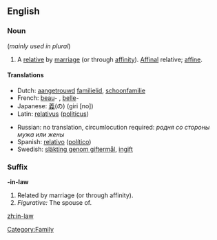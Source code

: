 ==English==

===Noun===
{{en-noun|sg=[[in]]-[[law]]}}  (''mainly used in plural'')

# A [[relative]] by [[marriage]] (or through [[affinity]]). [[Affinal]] relative; [[affine]].

====Translations====
{{top}}
*Dutch: [[aangetrouwd]] [[familielid]], [[schoonfamilie]] {{p}}
*French: [[beau]]- {{m}}, [[belle]]- {{f}}
*Japanese: [[義]](の) (giri [no])
*Latin: [[relativus]] ([[politicus]]) {{m}}
{{mid}}
*Russian: no translation, circumlocution required: ''родня сo стороны мужа или жены''
*Spanish: [[relativo]] ([[político]]) {{m}}
*Swedish: [[släkting genom giftermål]], [[ingift]]
{{bottom}}

===Suffix===
{{rfc-split}}
'''-in-law'''

# Related by marriage (or through affinity).
# ''Figurative:'' The spouse of.

[[Category:Family]]

[[zh:in-law]]